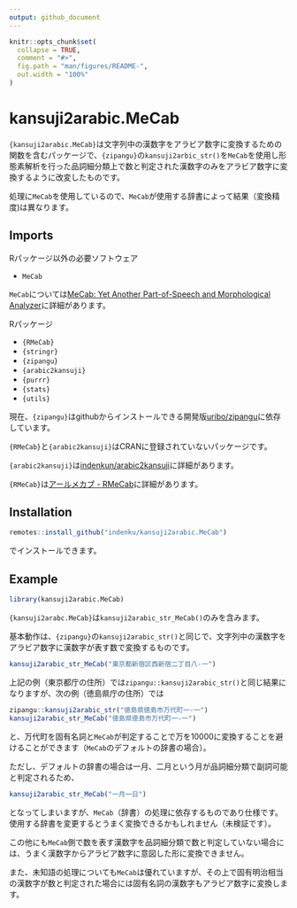 ```yaml
---
output: github_document
---
```


<!-- README.md is generated from README.Rmd. Please edit that file -->

```r
knitr::opts_chunk$set(
  collapse = TRUE,
  comment = "#>",
  fig.path = "man/figures/README-",
  out.width = "100%"
)
```

# kansuji2arabic.MeCab

<!-- badges: start -->
<!-- badges: end -->

`{kansuji2arabic.MeCab}`は文字列中の漢数字をアラビア数字に変換するための関数を含むパッケージで、`{zipangu}`の`kansuji2arbic_str()`を`MeCab`を使用し形態素解析を行った品詞細分類上で数と判定された漢数字のみをアラビア数字に変換するように改変したものです。

処理に`MeCab`を使用しているので、`MeCab`が使用する辞書によって結果（変換精度)は異なります。

## Imports

Rパッケージ以外の必要ソフトウェア

* `MeCab`

`MeCab`については[MeCab: Yet Another Part-of-Speech and Morphological Analyzer](https://taku910.github.io/mecab/)に詳細があります。

Rパッケージ

* `{RMeCab}`
* `{stringr}`
* `{zipangu}`
* `{arabic2kansuji}`
* `{purrr}`
* `{stats}`
* `{utils}`

現在、`{zipangu}`はgithubからインストールできる開発版[uribo/zipangu](https://github.com/uribo/zipangu)に依存しています。

`{RMeCab}`と`{arabic2kansuji}`はCRANに登録されていないパッケージです。

`{arabic2kansuji}`は[indenkun/arabic2kansuji](https://github.com/indenkun/arabic2kansuji)に詳細があります。

`{RMeCab}`は[アールメカブ - RMeCab](http://rmecab.jp/wiki/index.php?RMeCab)に詳細があります。

## Installation

``` r
remotes::install_github("indenku/kansuji2arabic.MeCab")
```
でインストールできます。

## Example

```r
library(kansuji2arabic.MeCab)
```

`{kansuji2arabc.MeCab}`は`kansuji2arabic_str_MeCab()`のみを含みます。

基本動作は、`{zipangu}`の`kansuji2arabic_str()`と同じで、文字列中の漢数字をアラビア数字に漢数字が表す数で変換するものです。

```r
kansuji2arabic_str_MeCab("東京都新宿区西新宿二丁目八-一")
```

上記の例（東京都庁の住所）では`zipangu::kansuji2arabic_str()`と同じ結果になりますが、次の例（徳島県庁の住所）では

```r
zipangu::kansuji2arabic_str("徳島県徳島市万代町一-一")
kansuji2arabic_str_MeCab("徳島県徳島市万代町一-一")
```
と、万代町を固有名詞と`MeCab`が判定することで万を10000に変換することを避けることができます（`MeCab`のデフォルトの辞書の場合）。

ただし、デフォルトの辞書の場合は一月、二月という月が品詞細分類で副詞可能と判定されるため、
```r
kansuji2arabic_str_MeCab("一月一日")
```
となってしまいますが、`MeCab`（辞書）の処理に依存するものであり仕様です。使用する辞書を変更するとうまく変換できるかもしれません（未検証です）。

この他にも`MeCab`側で数を表す漢数字を品詞細分類で数と判定していない場合には、うまく漢数字からアラビア数字に意図した形に変換できません。

また、未知語の処理についても`MeCab`は優れていますが、その上で固有明治相当の漢数字が数と判定された場合には固有名詞の漢数字もアラビア数字に変換します。
